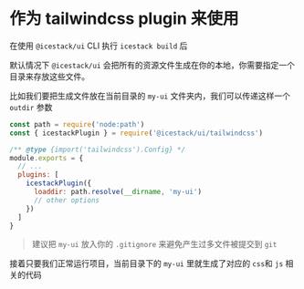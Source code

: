 # 作为 tailwindcss plugin 来使用

在使用 `@icestack/ui` CLI 执行 `icestack build` 后

默认情况下 `@icestack/ui` 会把所有的资源文件生成在你的本地，你需要指定一个目录来存放这些文件。

比如我们要把生成文件放在当前目录的 `my-ui` 文件夹内，我们可以传递这样一个 `outdir` 参数

```js
const path = require('node:path')
const { icestackPlugin } = require('@icestack/ui/tailwindcss')

/** @type {import('tailwindcss').Config} */
module.exports = {
  // ...
  plugins: [
    icestackPlugin({
      loaddir: path.resolve(__dirname, 'my-ui')
      // other options
    })
  ]
}
```

> 建议把 `my-ui` 放入你的 `.gitignore` 来避免产生过多文件被提交到 `git`

接着只要我们正常运行项目，当前目录下的 `my-ui` 里就生成了对应的 `css`和 `js` 相关的代码
